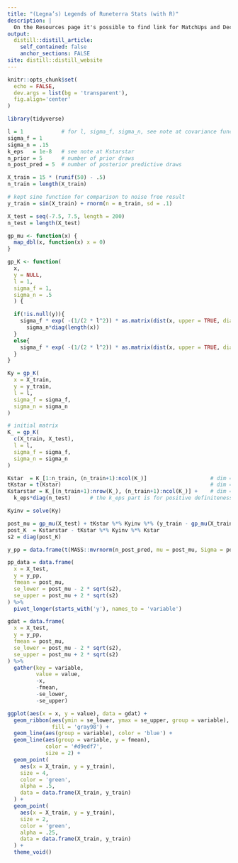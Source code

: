 ```yaml
---
title: "(Legna’s) Legends of Runeterra Stats (with R)"
description: |
  On the Resources page it's possible to find link for MatchUps and Decks data that is updated regularly and use the entire patch data.
output:
  distill::distill_article:
    self_contained: false
    anchor_sections: FALSE
site: distill::distill_website
---
```


```r
knitr::opts_chunk$set(
  echo = FALSE,
  dev.args = list(bg = 'transparent'),
  fig.align='center'
)
```

<!-- Important: There is global problem regarding the Riot-API (also affecting LoL) where it's not possible to collect most (almost all) recent games. In the case of all Masters players there is just no new games that's updated after a certain threshold. While I can currently search at random for some games just to have some current-patch values, it wouldn't a representation of the Master ladder which is my core popular. Heck, I wouldn't even be able to tell what I'm actually analyzing and this would be wrong on so many levels. So, sorry if I can provide data as I would, once there are updates I'll update (and tweet) as soon as possible -->

```r
library(tidyverse)

l = 1            # for l, sigma_f, sigma_n, see note at covariance function
sigma_f = 1
sigma_n = .15
k_eps   = 1e-8   # see note at Kstarstar
n_prior = 5      # number of prior draws
n_post_pred = 5  # number of posterior predictive draws

X_train = 15 * (runif(50) - .5)
n_train = length(X_train)

# kept sine function for comparison to noise free result
y_train = sin(X_train) + rnorm(n = n_train, sd = .1)

X_test = seq(-7.5, 7.5, length = 200)
n_test = length(X_test)

gp_mu <- function(x) {
  map_dbl(x, function(x) x = 0)
}

gp_K <- function(
  x,
  y = NULL,
  l = 1,
  sigma_f = 1,
  sigma_n = .5
  ) {

  if(!is.null(y)){
    sigma_f * exp( -(1/(2 * l^2)) * as.matrix(dist(x, upper = TRUE, diag = TRUE) ^ 2) ) +
      sigma_n*diag(length(x))
  }
  else{
    sigma_f * exp( -(1/(2 * l^2)) * as.matrix(dist(x, upper = TRUE, diag = TRUE) ^ 2) )
  }
}

Ky = gp_K(
  x = X_train,
  y = y_train,
  l = l,
  sigma_f = sigma_f,
  sigma_n = sigma_n
)

# initial matrix
K_ = gp_K(
  c(X_train, X_test),
  l = l,
  sigma_f = sigma_f,
  sigma_n = sigma_n
)

Kstar  = K_[1:n_train, (n_train+1):ncol(K_)]                    # dim = N x N*
tKstar = t(Kstar)                                               # dim = N* x N
Kstarstar = K_[(n_train+1):nrow(K_), (n_train+1):ncol(K_)] +    # dim = N* x N*
  k_eps*diag(n_test)      # the k_eps part is for positive definiteness

Kyinv = solve(Ky)

post_mu = gp_mu(X_test) + tKstar %*% Kyinv %*% (y_train - gp_mu(X_train))
post_K  = Kstarstar - tKstar %*% Kyinv %*% Kstar
s2 = diag(post_K)

y_pp = data.frame(t(MASS::mvrnorm(n_post_pred, mu = post_mu, Sigma = post_K)))

pp_data = data.frame(
  x = X_test,
  y = y_pp,
  fmean = post_mu,
  se_lower = post_mu - 2 * sqrt(s2),
  se_upper = post_mu + 2 * sqrt(s2)
) %>%
  pivot_longer(starts_with('y'), names_to = 'variable')

gdat = data.frame(
  x = X_test,
  y = y_pp,
  fmean = post_mu,
  se_lower = post_mu - 2 * sqrt(s2),
  se_upper = post_mu + 2 * sqrt(s2)
) %>%
  gather(key = variable,
         value = value,
         -x,
         -fmean,
         -se_lower,
         -se_upper)

ggplot(aes(x = x, y = value), data = gdat) +
  geom_ribbon(aes(ymin = se_lower, ymax = se_upper, group = variable),
              fill = 'gray98') +
  geom_line(aes(group = variable), color = 'blue') +
  geom_line(aes(group = variable, y = fmean),
            color = '#d9edf7',
            size = 2) +
  geom_point(
    aes(x = X_train, y = y_train),
    size = 4,
    color = 'green',
    alpha = .5,
    data = data.frame(X_train, y_train)
  ) +
  geom_point(
    aes(x = X_train, y = y_train),
    size = 2,
    color = 'green',
    alpha = .25,
    data = data.frame(X_train, y_train)
  ) +
  theme_void()
```
